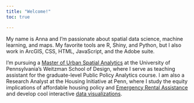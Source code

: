 ```yaml
---
title: "Welcome!"
toc: true

---
```


My name is Anna and I’m passionate about spatial data science, machine learning, and maps. My favorite tools are R, Shiny, and Python, but I also work in ArcGIS, CSS, HTML, JavaScript, and the Adobe suite.

I'm pursuing a [Master of Urban Spatial Analytics](https://www.design.upenn.edu/musa/about) at the University of Pennsylvania's Weitzman School of Design, where I serve as teaching assistant for the graduate-level Public Policy Analytics course. I am also a Research Analyst at the Housing Initiative at Penn, where I study the equity implications of affordable housing policy and [Emergency Rental Assistance](https://www.housinginitiative.org/rent-debt-and-tenant-vulnerability-in-los-angeles.html) and develop cool interactive [data visualizations](https://housinginitiative.shinyapps.io/PHFA_Housing_Dashboard/).
